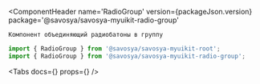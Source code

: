 
<Meta title='Components/RadioGroup' component={RadioGroup} id='RadioGroup'/>

<ComponentHeader
    name='RadioGroup'
    version={packageJson.version}
    package='@savosya/savosya-myuikit-radio-group'
>
    Компонент объединяющий радиобатоны в группу
</ComponentHeader>

```jsx
import { RadioGroup } from '@savosya/savosya-myuikit-root';
import { RadioGroup } from '@savosya/savosya-myuikit-radio-group';
```

<Canvas of={RadioGroupStories.Sandbox} meta={RadioGroupStories}/>

<Tabs
    docs={<Description/>}
    props={<ArgsTable of={RadioGroup}/>}
/>
